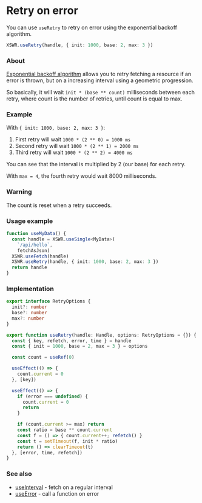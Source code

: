 # Retry on error

You can use `useRetry` to retry on error using the exponential backoff algorithm.

```typescript
XSWR.useRetry(handle, { init: 1000, base: 2, max: 3 }) 
```

### About

[Exponential backoff algorithm](https://en.wikipedia.org/wiki/Exponential_backoff) allows you to retry fetching a resource if an error is thrown, but on a increasing interval using a geometric progression.

So basically, it will wait `init * (base ** count)` milliseconds between each retry, where count is the number of retries, until count is equal to max.

### Example

With `{ init: 1000, base: 2, max: 3 }`:

1. First retry will wait `1000 * (2 ** 0) = 1000 ms`
2. Second retry will wait `1000 * (2 ** 1) = 2000 ms`
3. Third retry will wait `1000 * (2 ** 2) = 4000 ms`

You can see that the interval is multiplied by 2 (our base) for each retry.

With `max = 4`, the fourth retry would wait 8000 milliseconds.

### Warning

The count is reset when a retry succeeds.

### Usage example

```typescript
function useMyData() {
  const handle = XSWR.useSingle<MyData>(
    `/api/hello`, 
    fetchAsJson)
  XSWR.useFetch(handle)
  XSWR.useRetry(handle, { init: 1000, base: 2, max: 3 }) 
  return handle
}
```

### Implementation

```typescript
export interface RetryOptions {
  init?: number
  base?: number
  max?: number
}

export function useRetry(handle: Handle, options: RetryOptions = {}) {
  const { key, refetch, error, time } = handle
  const { init = 1000, base = 2, max = 3 } = options

  const count = useRef(0)

  useEffect(() => {
    count.current = 0
  }, [key])

  useEffect(() => {
    if (error === undefined) {
      count.current = 0
      return
    }

    if (count.current >= max) return
    const ratio = base ** count.current
    const f = () => { count.current++; refetch() }
    const t = setTimeout(f, init * ratio)
    return () => clearTimeout(t)
  }, [error, time, refetch])
}
```

### See also

- [useInterval](/features/use-interval) - fetch on a regular interval
- [useError](/features/use-error) - call a function on error